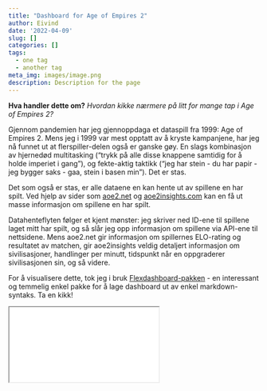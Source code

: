 ```yaml
---
title: "Dashboard for Age of Empires 2"
author: Eivind
date: '2022-04-09'
slug: []
categories: []
tags:
  - one tag
  - another tag
meta_img: images/image.png
description: Description for the page
---
```


__Hva handler dette om?__ _Hvordan kikke nærmere på litt for mange tap i Age of Empires 2?_

Gjennom pandemien har jeg gjennoppdaga et dataspill fra 1999: Age of Empires 2. Mens jeg i 1999 var mest opptatt av å kryste kampanjene, har jeg nå funnet ut at flerspiller-delen også er ganske gøy. En slags kombinasjon av hjernedød multitasking ("trykk på alle disse knappene samtidig for å holde imperiet i gang"), og fekte-aktig taktikk ("jeg har stein - du har papir - jeg bygger saks - gaa, stein i basen min"). Det er stas.

Det som også er stas, er alle dataene en kan hente ut av spillene en har spilt. Ved hjelp av sider som [aoe2.net](www.aoe2.net) og [aoe2insights.com](https://www.aoe2insights.com/https://www.aoe2insights.com/) kan en få ut masse informasjon om spillene en har spilt.

Datahenteflyten følger et kjent mønster: jeg skriver ned ID-ene til spillene laget mitt har spilt, og så slår jeg opp informasjon om spillene via API-ene til nettsidene. Mens aoe2.net gir informasjon om spillernes ELO-rating og resultatet av matchen, gir aoe2insights veldig detaljert informasjon om sivilisasjoner, handlinger per minutt, tidspunkt når en oppgraderer sivilisasjonen sin, og så videre.

For å visualisere dette, tok jeg i bruk [Flexdashboard-pakken](https://pkgs.rstudio.com/flexdashboard/index.html) - en interessant og temmelig enkel pakke for å lage dashboard ut av enkel markdown-syntaks. Ta en kikk!

<iframe class="flexdashboard" src="dashboard/dashboard_poc.html"> </iframe>

